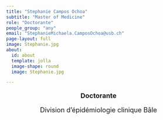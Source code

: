 ```yaml
---
title: "Stephanie Campos Ochoa"
subtitle: "Master of Medicine"
role: "Doctorante"
people_group: "any"
email: "StephanieMichaela.CamposOchoa@usb.ch"
page-layout: full
image: Stephanie.jpg
about: 
  id: about
  template: jolla
  image-shape: round
  image: Stephanie.jpg

---
```


<div style="text-align: center;">
  <p style="font-size: 18px; font-weight: bold;">Doctorante</p>
  <p style="font-size: 18px;">Division d'épidémiologie clinique Bâle</p>
</div>


